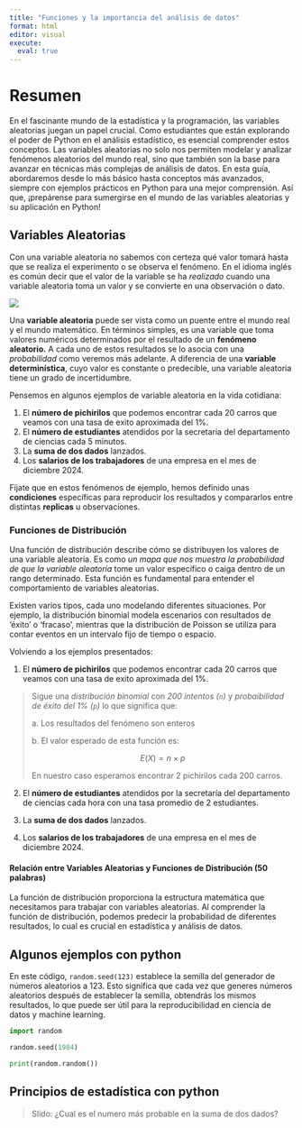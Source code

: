 ```yaml
---
title: "Funciones y la importancia del análisis de datos"
format: html
editor: visual
execute: 
  eval: true
---
```


# Resumen

En el fascinante mundo de la estadística y la programación, las variables aleatorias juegan un papel crucial. Como estudiantes que están explorando el poder de Python en el análisis estadístico, es esencial comprender estos conceptos. Las variables aleatorias no solo nos permiten modelar y analizar fenómenos aleatorios del mundo real, sino que también son la base para avanzar en técnicas más complejas de análisis de datos. En esta guía, abordaremos desde lo más básico hasta conceptos más avanzados, siempre con ejemplos prácticos en Python para una mejor comprensión. Así que, ¡prepárense para sumergirse en el mundo de las variables aleatorias y su aplicación en Python!

## Variables Aleatorias

::: column-margin
Con una variable aleatoria no sabemos con certeza qué valor tomará hasta que se realiza el experimento o se observa el fenómeno. En el idioma inglés es común decir que el valor de la variable se ha *realizado* cuando una variable aleatoria toma un valor y se convierte en una observación o dato.

![](images/shrodinger.jpg)
:::

Una **variable aleatoria** puede ser vista como un puente entre el mundo real y el mundo matemático. En términos simples, es una variable que toma valores numéricos determinados por el resultado de un **fenómeno aleatorio.** A cada uno de estos resultados se lo asocia con una *probabilidad* como veremos más adelante. A diferencia de una **variable determinística**, cuyo valor es constante o predecible, una variable aleatoria tiene un grado de incertidumbre.

Pensemos en algunos ejemplos de variable aleatoria en la vida cotidiana:

1.  El **número de pichirilos** que podemos encontrar cada 20 carros que veamos con una tasa de exito aproximada del 1%.
2.  El **número de estudiantes** atendidos por la secretaria del departamento de ciencias cada 5 minutos.
3.  La **suma de dos dados** lanzados.
4.  Los **salarios de los trabajadores** de una empresa en el mes de diciembre 2024.

Fijate que en estos fenómenos de ejemplo, hemos definido unas **condiciones** específicas para reproducir los resultados y compararlos entre distintas **replicas** u observaciones.

### Funciones de Distribución

Una función de distribución describe cómo se distribuyen los valores de una variable aleatoria. Es como *un mapa que nos muestra la probabilidad de que la variable aleatoria* tome un valor específico o caiga dentro de un rango determinado. Esta función es fundamental para entender el comportamiento de variables aleatorias.

Existen varios tipos, cada uno modelando diferentes situaciones. Por ejemplo, la distribución binomial modela escenarios con resultados de 'éxito' o 'fracaso', mientras que la distribución de Poisson se utiliza para contar eventos en un intervalo fijo de tiempo o espacio.

Volviendo a los ejemplos presentados:

1.  El **número de pichirilos** que podemos encontrar cada 20 carros que veamos con una tasa de exito aproximada del 1%.

> Sigue una *distribución binomial* con *200 intentos (`n`)* y *probaibilidad de éxito del 1% (`p`)* lo que significa que:
>
> a\. Los resultados del fenómeno son enteros
>
> b\. El valor esperado de esta función es:
>
> $$
> E(X) = n \times p
> $$
>
> En nuestro caso esperamos encontrar 2 pichirilos cada 200 carros.

2.  El **número de estudiantes** atendidos por la secretaría del departamento de ciencias cada hora con una tasa promedio de 2 estudiantes.

2.  La **suma de dos dados** lanzados.
3.  Los **salarios de los trabajadores** de una empresa en el mes de diciembre 2024.

#### Relación entre Variables Aleatorias y Funciones de Distribución (50 palabras)

La función de distribución proporciona la estructura matemática que necesitamos para trabajar con variables aleatorias. Al comprender la función de distribución, podemos predecir la probabilidad de diferentes resultados, lo cual es crucial en estadística y análisis de datos.

## Algunos ejemplos con python

En este código, `random.seed(123)` establece la semilla del generador de números aleatorios a 123. Esto significa que cada vez que generes números aleatorios después de establecer la semilla, obtendrás los mismos resultados, lo que puede ser útil para la reproducibilidad en ciencia de datos y machine learning.

```python

import random

random.seed(1984)

print(random.random())
```

## Principios de estadística con python

> Slido: ¿Cual es el numero más probable en la suma de dos dados?